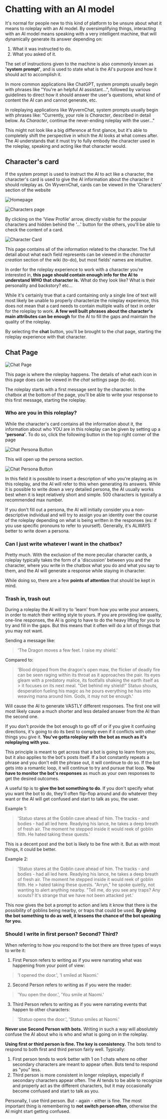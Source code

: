 # Chatting with an AI model

It's normal for people new to this kind of platform to be unsure about what it means to roleplay with an AI model.
By oversimplifying things, interacting with an AI model means speaking with a very intelligent machine, that will dynamically generate its answer depending on:
1) What it was instructed to do.
2) What you asked of it.

The set of instructions given to the machine is also commonly known as **'system prompt'**, and is used to state what is the AI's purpose and how it should act to accomplish it.

In more common applications like ChatGPT, system prompts usually begin with phrases like "You're an helpful AI assistant...", followed by various guidelines to direct how it should answer the user's questions, what kind of content the AI can and cannot generate, etc.

In roleplaying applications like WyvernChat, system prompts usually begin with phrases like: "Currently, your role is *Character*, described in detail below. As *Character*, continue the never-ending roleplay with the user..."

This might not look like a big difference at first glance, but it's able to completely shift the perspective in which the AI looks at what comes after. The AI understands that it must try to fully embody the character used in the roleplay, speaking and acting like that character would.

## Character's card

If the system prompt is used to instruct the AI to act like a character, the character's card is used to give the AI information about the character it should roleplay as. On WyvernChat, cards can be viewed in the 'Characters' section of the website

![Homepage](../../assets/Chat-mode_Homepage.png)

![Characters page](../../assets/Chat-mode_CharactersPage.png)

By clicking on the 'View Profile' arrow, directly visible for the popular characters and hidden behind the '...' button for the others, you'll be able to check the content of a card.

![Character Card](../../assets/Chat-mode_CharactersCard.png)

This page contains all of the information related to the character. The full detail about what each field represents can be viewed in the *character creation* section of the wiki (to-do), but most fields' names are intuitive.

In order for the roleplay experience to work with a character you're interested in, **this page should contain enough info for the AI to understand WHO that character is.** What do they look like? What is their personality and backstory? etc…

While it's certainly true that a card containing only a single line of text will most likely be unable to properly characterize the roleplay experience, this does not mean that a card needs to contain multiple walls of text in order for the roleplay to work. **A few well built phrases about the character's main attributes can be enough** for the AI to fill the gaps and maintain the quality of the roleplay.

By selecting the **chat** button, you'll be brought to the chat page, starting the roleplay experience with that character.

## Chat Page

![Chat Page](../../assets/Chat-mode_ChatPage.png)

This page is where the roleplay happens. The details of what each icon in this page does can be viewed in the *chat settings* page (to-do).

The roleplay starts with a first message sent by the character. In the chatbox at the bottom of the page, you'll be able to write your response to this first message, starting the roleplay.

### Who are you in this roleplay?

While the character's card contains all the information about it, the information about who YOU are in this roleplay can be given by setting up a **'persona'**. To do so, click the following button in the top right corner of the page

![Chat Persona Button](../../assets/Chat-mode_ChatPagePersonaButton.png)

This will open up the persona section.

![Chat Persona Button](../../assets/Chat-mode_ChatPagePersonaField.png)

In this field it is possible to insert a description of who you're playing as in this roleplay, and the AI will refer to this when generating its answers. While it is possible to write down a very detailed persona, the AI usually works best when it is kept relatively short and simple. 500 characters is typically a recommended max number.

If you don't fill out a persona, the AI will initially consider you a non-descriptive individual and will try to assign you an identity over the course of the roleplay depending on what is being written in the responses (es: if you use specific pronouns to refer to yourself). Generally, it's ALWAYS better to write down a persona.

### Can I just write whatever I want in the chatbox?

Pretty much. With the exclusion of the more peculiar character cards, a roleplay typically takes the form of a 'discussion' between you and the character, where you write in the chatbox what you do and what you say to them, and the AI will generate a response while staying in character.

While doing so, there are a few **points of attention** that should be kept in mind.

### Trash in, trash out

During a roleplay the AI will try to 'learn' from how you write your answers, in order to match their writing style to yours. If you are providing low quality, one-line responses, the AI is going to have to do the heavy lifting for you to try and fill in the gaps. But this means that it often will do a lot of things that you may not want.

Sending a message like: 
> 'The Dragon moves a few feet. I raise my shield.'

Compared to: 
> 'Blood dripped from the dragon's open maw, the flicker of deadly fire can be seen raging within its throat as it approaches the pair. Its eyes gleam with a predatory malice, its footfalls shaking the earth itself as > it focuses on its next meal. "Get behind my shield!" Statuo shouts, desperation fueling his magic as he pours everything he has into weaving mana around him. Gods, it may not be enough.'

Will cause the AI to generate VASTLY different responses. The first one will most likely cause a much shorter and less detailed answer from the AI than the second one.

If you don't provide the bot enough to go off of or if you give it confusing directions, it's going to do its best to comply even if it conflicts with other things you give it. **You've gotta roleplay with the bot as much as it's roleplaying with you.**

This principle is meant to get across that a bot is going to learn from you, but it also applies to the bot's posts itself. If a bot constantly repeats a phrase and you don't edit the phrase out, it will continue to do so. If the bot gets into a romantic loop, it will continue to try and pursue that loop. **You have to monitor the bot's responses** as much as your own responses to get the desired outcomes.

A useful tip is to **give the bot something to do**. If you don't specify what you want the bot to do, they'll often flip-flop around and do whatever they want or the AI will get confused and start to talk as you, the user.

Example 1: 
> 'Statuo stares at the Goblin cave ahead of him. The tracks - and bodies - had all led here. Readying his lance, he takes a deep breath of fresh air. The moment he stepped inside it would reek of goblin filth. He hated taking these quests.'

This is a decent post and the bot is likely to be fine with it. But as with most things, it could be better.

Example 2: 
> 'Statuo stares at the Goblin cave ahead of him. The tracks - and bodies - had all led here. Readying his lance, he takes a deep breath of fresh air. The moment he stepped inside it would reek of goblin filth. He > hated taking these quests. "Arryn," he spoke quietly, not wanting to alert anything nearby. "Tell me, do you see any traps? Any scouts? It's strange that we have not been attacked yet.'

This now gives the bot a prompt to action and lets it know that there is the possibility of goblins being nearby, or traps that could be used. **By giving the bot something to do as well, it lessens the chance of the bot speaking for you.**

### Should I write in first person? Second? Third?

When referring to how you respond to the bot there are three types of ways to write it:

1) First Person refers to writing as if you were narrating what was happening from your point of view: 
> 'I opened the door.', 'I smiled at Naomi.'
2) Second Person refers to writing as if you were the reader: 
> 'You open the door.', 'You smile at Naomi.'
3) Third Person refers to writing as if you were narrating events that happen to other characters: 
> 'Statuo opens the door.', 'Statuo smiles at Naomi.'

**Never use Second Person with bots.** Writing in such a way will absolutely confuse the AI about who is who and what is going on in the roleplay.

**Using first or third person is fine. The key is consistency.** The bots tend to respond to both first and third person fairly well. Typically:

1) First person tends to work better with 1 on 1 chats where no other secondary characters are meant to appear often. Bots tend to respond as "you" less.
3) Third person is more consistent in longer roleplays, especially if secondary characters appear often. The AI tends to be able to recognize and properly act as the different characters, but it may occasionally become confused and start to talk as you.

Personally, I use third person. But - again - either is fine. The most important thing is remembering to **not switch person often**, otherwise the AI might start getting confused.